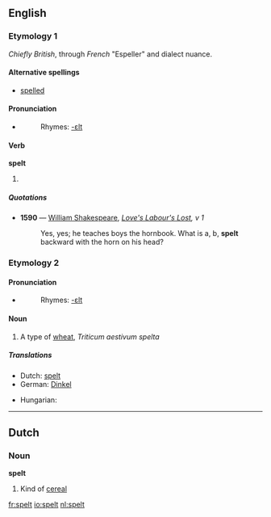 ==English==

===Etymology 1===
''Chiefly British'', through ''French'' "Espeller" and dialect nuance.

====Alternative spellings====
*[[spelled]]

====Pronunciation====
*{{IPA|/'spεlt/}}
*:Rhymes: [[Rhymes:English:-ɛlt|-ɛlt]]

====Verb====
'''spelt'''

# {{past of|[[spell]]}}

=====Quotations=====
*'''1590''' — [[w:William Shakespeare|William Shakespeare]], ''[[s:Love's Labour's Lost|Love's Labour's Lost]], v 1''
*:Yes, yes; he teaches boys the hornbook. What is a, b, '''spelt'''<br/>backward with the horn on his head?

===Etymology 2===
====Pronunciation====
*{{IPA|/'spεlt/}}
*:Rhymes: [[Rhymes:English:-ɛlt|-ɛlt]]

====Noun====
{{en-noun|-}}

# A type of [[wheat]], ''Triticum aestivum spelta''

=====Translations=====
{{trans-top|a type of wheat, Triticum aestivum spelta}}
*Dutch: [[spelt]]
*German: [[Dinkel]] {{m}}
{{trans-mid}}
*Hungarian: {{t|hu|tönkölybúza}}
{{trans-bottom}}

----

==Dutch==

===Noun===
'''spelt''' {{n}}

# Kind of [[cereal]]

[[fr:spelt]]
[[io:spelt]]
[[nl:spelt]]